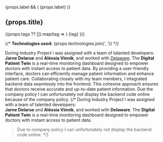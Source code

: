 


  <ProjectBanner project={props} />

  {props.label && (
    <span className="inline-block mb-4 px-3 py-1 text-sm font-semibold rounded-full bg-teal-100 text-teal-700 dark:bg-teal-900 dark:text-teal-300">
      {props.label}
    </span>
  )}


  <h2 className="text-2xl font-bold mb-4">
    <span className="bg-clip-text text-transparent bg-gradient-to-r from-teal-400 via-cyan-500 to-blue-600 dark:from-teal-300 dark:via-cyan-400 dark:to-blue-400">
       {props.title}
    </span>
  </h2>

  {(props.tags ?? []).map(tag => (
    <span
      key={tag}
      className="px-3 py-1 text-xs sm:text-sm font-mono bg-gray-200 dark:bg-slate-800 rounded-full mt-1 inline-block mr-2 mb-4 text-gray-800 dark:text-gray-200"
    >
      {tag}
    </span>
  ))}

  {/* **Technologies used:** {props.technologies.join(', ')} */}

During Industry Project i was assigned with a team of talanted developers: **Jarne Delarue** and **Aléssia Vinnik**, and worked with <a href="https://www.delaware.pro/en-be" className='text-teal-500 dark:text-teal-400 hover:text-teal-300' target='_blank' rel="noopener noreferrer">Delaware</a>. The **Digital Patient Twin** is a real-time monitoring dashboard designed to empower doctors with instant access to patient data. By providing a user-friendly interface, doctors can efficiently manage patient information and enhance patient care. Collaborating closely with my team members, I integrated backend data seamlessly into the frontend. This cohesive approach ensures that doctors receive accurate and up-to-date patient information. Due the company policy I can unfortunately not display the backend code online because of the company policy.
{/* 
  During Industry Project I was assigned with a team of talented developers:  
  **Jarne Delarue** and **Aléssia Vinnik**, and worked with **Delaware**. The **Digital Patient Twin** is a real-time monitoring dashboard designed to empower doctors with instant access to patient data.  

  > Due to company policy I can unfortunately not display the backend code online. */}



